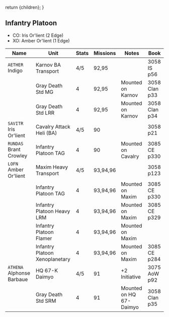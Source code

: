   return <Framework>{children}</Framework>;
}

## Infantry Platoon

- CO: Iris Or'lient (2 Edge)
- XO: Amber Or'lient (1 Edge)

| Name                      | Unit                           | Stats | Missions | Notes                   | Book          |
| ------------------------- | ------------------------------ | ----- | -------- | ----------------------- | ------------- |
| `AETHER` Indigo           | Karnov BA Transport            | 4/5   | 92,95    |                         | 3058 IS p56   |
|                           | Gray Death Std MG              | 4     | 92,95    | Mounted on Karnov       | 3058 Clan p33 |
|                           | Gray Death Std LRR             | 4     | 92,95    | Mounted on Karnov       | 3058 Clan p34 |
| `SAVITR` Iris Or'lient    | Cavalry Attack Heli (BA)       | 4/5   | 90       |                         | 3058 p21      |
| `RUNDAS` Brant Crowley    | Infantry Platoon TAG           | 4     | 90       | Mounted on Cavalry      | 3085 CE p330  |
| `LOFN` Amber Or'lient     | Maxim Heavy Transport          | 4/5   | 93,94,96 |                         | 3058 p123     |
|                           | Infantry Platoon TAG           | 4     | 93,94,96 | Mounted on Maxim        | 3085 CE p330  |
|                           | Infantry Platoon Heavy LRM     | 4     | 93,94,96 | Mounted on Maxim        | 3085 CE p329  |
|                           | Infantry Platoon Flamer        | 4     | 93,94,96 | Mounted on Maxim        |
|                           | Infantry Platoon Xenoplanetary | 4     | 93,94,96 | Mounted on Maxim        | 3085 CE p284  |
| `ATHENA` Alphonse Barbaue | HQ 67-K Daimyo                 | 4/5   | 91       | +2 Initiative           | 3075 AoW p92  |
|                           | Gray Death Std SRM             | 4     | 91       | Mounted on HQ 67-Daimyo | 3058 Clan p35 |
